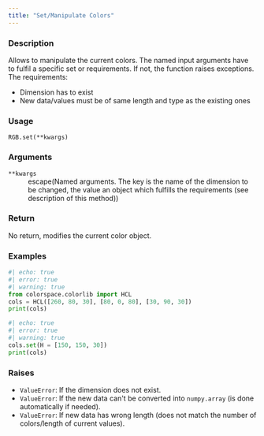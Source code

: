 ```yaml
---
title: "Set/Manipulate Colors"
---
```


### Description

Allows to manipulate the current colors. The named input arguments
have to fulfil a specific set or requirements. If not, the function
raises exceptions. The requirements:

* Dimension has to exist
* New data/values must be of same length and type as the existing ones

### Usage

<pre><code class='language-python'>RGB.set(**kwargs)</code></pre>

### Arguments

<dl class="pyp-list param-list">
  <dt style = "white-space: nowrap; font-family: monospace; vertical-align: top">
   <code id="colorspace.colorlib.RGB.set:**kwargs">**kwargs</code>
  </dt>
 <dd>escape(Named arguments. The key is the name of the dimension to
be changed, the value an object which fulfills the requirements
(see description of this method))</dd>
</dl>

### Return

No return, modifies the current color object.

### Examples

```python
#| echo: true
#| error: true
#| warning: true
from colorspace.colorlib import HCL
cols = HCL([260, 80, 30], [80, 0, 80], [30, 90, 30])
print(cols)
```

```python
#| echo: true
#| error: true
#| warning: true
cols.set(H = [150, 150, 30])
print(cols)
```




### Raises

<ul class="python-raises">
<li><code class="text-warning">ValueError</code>: If the dimension does not exist.
<li><code class="text-warning">ValueError</code>: If the new data can&#x27;t be converted into
`numpy.array` (is done automatically if needed).
<li><code class="text-warning">ValueError</code>: If new data has wrong length (does not match the
number of colors/length of current values).
</ul>

